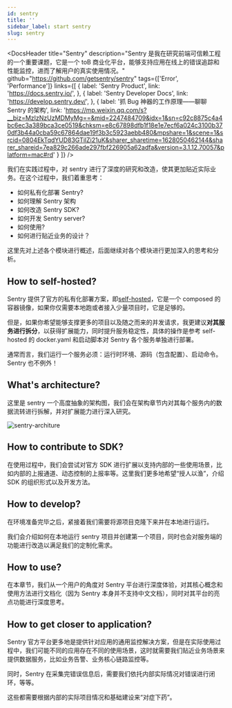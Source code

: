 ```yaml
---
id: sentry
title: ''
sidebar_label: start sentry
slug: sentry
---
```



<DocsHeader
  title="Sentry"
  description="Sentry 是我在研究前端可信赖工程的一个重要课题，它是一个 toB 商业化平台，能够支持应用在线上的错误追踪和性能监控，进而了解用户的真实使用情况。"
  github="https://github.com/getsentry/sentry"
  tags={['Error', 'Performance']}
  links={[
    {
      label: 'Sentry Product',
      link: 'https://docs.sentry.io/',
    },
    {
      label: 'Sentry Developer Docs',
      link: 'https://develop.sentry.dev/',
    },
    {
      label: '抓 Bug 神器的工作原理——聊聊 Sentry 的架构',
      link: 'https://mp.weixin.qq.com/s?__biz=MzIzNzUzMDMyMg==&mid=2247484709&idx=1&sn=c92c8875c4a4bc6ec3a389bca3ce0519&chksm=e8c67898dfb1f18e1e7ecf6a024c3100b370df3b44a0cba59c67864dae19f3b3c5923aebb480&mpshare=1&scene=1&srcid=0804EkTqdYUD83GTilZi21uK&sharer_sharetime=1628050462144&sharer_shareid=7ea829c266ade297fbf226905a62adfa&version=3.1.12.70057&platform=mac#rd'
    }
  ]}
/>

<!-- -->

我们在实践过程中，对 sentry 进行了深度的研究和改造，使其更加贴近实际业务。在这个过程中，我们着重思考：

- 如何私有化部署 Sentry?
- 如何理解 Sentry 架构
- 如何改造 Sentry SDK?
- 如何开发 Sentry server?
- 如何使用?
- 如何进行贴近业务的设计？

这里先对上述各个模块进行概述，后面继续对各个模块进行更加深入的思考和分析。

## How to self-hosted?

Sentry 提供了官方的私有化部署方案，即[self-hosted](https://github.com/getsentry/self-hosted)，它是一个 composed 的容器镜像，如果你仅需要本地跑或者接入少量项目时，它是足够的。

但是，如果你希望能够支撑更多的项目以及随之而来的并发请求，我更建议**对其服务进行拆分**，以获得扩展能力，同时提升服务稳定性，具体的操作是参考 self-hosted 的 docker.yaml 和启动脚本对 Sentry 各个服务单独进行部署。

通常而言，我们运行一个服务必须：运行时环境、源码（包含配置）、启动命令。Sentry 也不例外！

## What's architecture?

这里是 sentry 一个高度抽象的架构图，我们会在架构章节内对其每个服务内的数据流转进行拆解，并对扩展能力进行深入研究。

![sentry-architure](/img/fte/sentry_architure.png)

## How to contribute to SDK?

在使用过程中，我们会尝试对官方 SDK 进行扩展以支持内部的一些使用场景，比如内部的上报通道、动态控制的上报率等。这里我们更多地希望“授人以渔”，介绍 SDK 的组织形式以及开发方法。

## How to develop?

在环境准备完毕之后，紧接着我们需要将源项目克隆下来并在本地进行运行。

我们会介绍如何在本地运行 sentry 项目并创建第一个项目，同时也会对服务端的功能进行改造以满足我们的定制化需求。

## How to use?

在本章节，我们从一个用户的角度对 Sentry 平台进行深度体验，对其核心概念和使用方法进行文档化（因为 Sentry 本身并不支持中文文档），同时对其平台的亮点功能进行深度思考。

## How to get closer to application?

Sentry 官方平台更多地是提供针对应用的通用监控解决方案，但是在实际使用过程中，我们可能不同的应用存在不同的使用场景，这时就需要我们贴近业务场景来提供数据服务，比如业务告警、业务核心链路监控等。

同时，Sentry 在采集完错误信息后，需要我们依托内部实际情况对错误进行闭环，等等。

这些都需要根据内部的实际项目情况和基础建设来“对症下药”。
